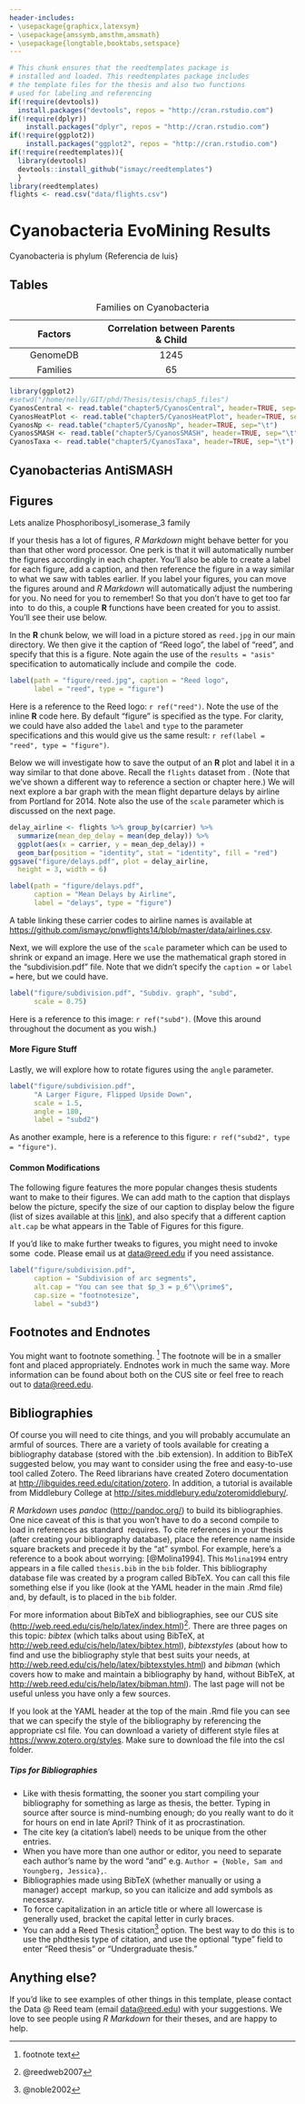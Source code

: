 ```yaml
---
header-includes:
- \usepackage{graphicx,latexsym}
- \usepackage{amssymb,amsthm,amsmath}
- \usepackage{longtable,booktabs,setspace}
---
```


<!--- Cyanobacteria-->

```r
# This chunk ensures that the reedtemplates package is
# installed and loaded. This reedtemplates package includes
# the template files for the thesis and also two functions
# used for labeling and referencing
if(!require(devtools))
  install.packages("devtools", repos = "http://cran.rstudio.com")
if(!require(dplyr))
    install.packages("dplyr", repos = "http://cran.rstudio.com")
if(!require(ggplot2))
    install.packages("ggplot2", repos = "http://cran.rstudio.com")
if(!require(reedtemplates)){
  library(devtools)
  devtools::install_github("ismayc/reedtemplates")
  }
library(reedtemplates)
flights <- read.csv("data/flights.csv")
```


# Cyanobacteria EvoMining Results {#ref_labels}
Cyanobacteria is phylum {Referencia de luis}  

## Tables

----------------------------------------------------------------------------------
  Factors                    Correlation between Parents & Child     
------------------------- ----------------------------------------- --------------
  GenomeDB                                  1245                         
  
  Families                                  65                          
------------------------- ----------------------------------------- --------------
Table: Families on Cyanobacteria \label{tab:inher}

\clearpage
<!-- clearpage ends the page, and also dumps out all floats.Floats are things like tables and figures. -->

```r
library(ggplot2)
#setwd("/home/nelly/GIT/phd/Thesis/tesis/chap5_files")
CyanosCentral <- read.table("chapter5/CyanosCentral", header=TRUE, sep="\t")
CyanosHeatPlot <- read.table("chapter5/CyanosHeatPlot", header=TRUE, sep="\t")
CyanosNp <- read.table("chapter5/CyanosNp", header=TRUE, sep="\t")
CyanosSMASH <- read.table("chapter5/CyanosSMASH", header=TRUE, sep="\t")
CyanosTaxa <- read.table("chapter5/CyanosTaxa", header=TRUE, sep="\t")
```

## Cyanobacterias AntiSMASH 

## Figures
Lets analize Phosphoribosyl_isomerase_3 family  
 
If your thesis has a lot of figures, _R Markdown_ might behave better for you than that other word processor.  One perk is that it will automatically number the figures accordingly in each chapter.    You'll also be able to create a label for each figure, add a caption, and then reference the figure in a way similar to what we saw with tables earlier.  If you label your figures, you can move the figures around and _R Markdown_ will automatically adjust the numbering for you.  No need for you to remember!  So that you don't have to get too far into \LaTeX\ to do this, a couple **R** functions have been created for you to assist.  You'll see their use below.

<!--
One thing that may be annoying is the way _R Markdown_ handles "floats" like tables and figures (it's really \LaTeX's fault). \LaTeX\ will try to find the best place to put your object based on the text around it and until you're really, truly done writing you should just leave it where it lies. There are some optional arguments specified in the options parameter of the `label` function.  If you need to shift your figure around, it might be good to look here on tweaking the options argument:  <https://en.wikibooks.org/wiki/LaTeX/Floats,_Figures_and_Captions>

If you need a graphic or tabular material to be part of the text, you can just put it inline. If you need it to appear in the list of figures or tables, it should be placed in a code chunk.
-->


In the **R** chunk below, we will load in a picture stored as `reed.jpg` in our main directory.  We then give it the caption of "Reed logo", the label of "reed", and specify that this is a figure.  Note again the use of the `results = "asis"` specification to automatically include and compile the \LaTeX\ code.

```r
label(path = "figure/reed.jpg", caption = "Reed logo", 
      label = "reed", type = "figure")
```

Here is a reference to the Reed logo: `r ref("reed")`.  Note the use of the inline **R** code here.  By default "figure" is specified as the type.  For clarity, we could have also added the `label` and `type` to the parameter specifications and this would give us the same result: `r ref(label = "reed", type = "figure")`.

\clearpage 

<!-- starts a new page and stops trying to place floats such as tables and figures -->

Below we will investigate how to save the output of an **R** plot and label it in a way similar to that done above.  Recall the `flights` dataset from [](#rmd-basics).  (Note that we've shown a different way to reference a section or chapter here.)  We will next explore a bar graph with the mean flight departure delays by airline from Portland for 2014.  Note also the use of the `scale` parameter which is discussed on the next page.

```r
delay_airline <- flights %>% group_by(carrier) %>%
  summarize(mean_dep_delay = mean(dep_delay)) %>%
  ggplot(aes(x = carrier, y = mean_dep_delay)) +
  geom_bar(position = "identity", stat = "identity", fill = "red")
ggsave("figure/delays.pdf", plot = delay_airline,
  height = 3, width = 6)
```

```r
label(path = "figure/delays.pdf", 
      caption = "Mean Delays by Airline", 
      label = "delays", type = "figure")
```

A table linking these carrier codes to airline names is available at <https://github.com/ismayc/pnwflights14/blob/master/data/airlines.csv>.

\clearpage

Next, we will explore the use of the `scale` parameter which can be used to shrink or expand an image.  Here we use the mathematical graph stored in the "subdivision.pdf" file.  Note that we didn't specify the `caption =` or `label =` here, but we could have.

```r
label("figure/subdivision.pdf", "Subdiv. graph", "subd", 
      scale = 0.75)
```

Here is a reference to this image: `r ref("subd")`.  (Move this around throughout the document as you wish.)

#### More Figure Stuff

Lastly, we will explore how to rotate figures using the `angle` parameter.

```r
label("figure/subdivision.pdf", 
      "A Larger Figure, Flipped Upside Down", 
      scale = 1.5,
      angle = 180,
      label = "subd2")
```

As another example, here is a reference to this figure: `r ref("subd2", type = "figure")`.  

#### Common Modifications

The following figure features the more popular changes thesis students want to make to their figures. We can add math to the caption that displays below the picture, specify the size of our caption to display below the figure (list of sizes available at this [link](http://www.emerson.emory.edu/services/latex/latex_169.html#SEC169)), and also specify that a different caption `alt.cap` be what appears in the Table of Figures for this figure.

If you'd like to make further tweaks to figures, you might need to invoke some \LaTeX\ code.  Please email us at <data@reed.edu> if you need assistance.

```r
label("figure/subdivision.pdf", 
      caption = "Subdivision of arc segments",
      alt.cap = "You can see that $p_3 = p_6^\\prime$",
      cap.size = "footnotesize",
      label = "subd3")
```

<!-- Note here that you need to have two backslashes before LaTeX commands such as prime -->

## Footnotes and Endnotes

You might want to footnote something. ^[footnote text] The footnote will be in a smaller font and placed appropriately. Endnotes work in much the same way. More information can be found about both on the CUS site or feel free to reach out to <data@reed.edu>.

## Bibliographies

Of course you will need to cite things, and you will probably accumulate an armful of sources. There are a variety of tools available for creating a bibliography database (stored with the .bib extension).  In addition to BibTeX suggested below, you may want to consider using the free and easy-to-use tool called Zotero.  The Reed librarians have created Zotero documentation at <http://libguides.reed.edu/citation/zotero>.  In addition, a tutorial is available from Middlebury College at <http://sites.middlebury.edu/zoteromiddlebury/>.

_R Markdown_ uses _pandoc_ (<http://pandoc.org/>) to build its bibliographies.  One nice caveat of this is that you won't have to do a second compile to load in references as standard \LaTeX\ requires. To cite references in your thesis (after creating your bibliography database), place the reference name inside square brackets and precede it by the "at" symbol.  For example, here's a reference to a book about worrying:  [@Molina1994].  This `Molina1994` entry appears in a file called `thesis.bib` in the `bib` folder.  This bibliography database file was created by a program called BibTeX.  You can call this file something else if you like (look at the YAML header in the main .Rmd file) and, by default, is to placed in the `bib` folder.  

For more information about BibTeX and bibliographies, see our CUS site (<http://web.reed.edu/cis/help/latex/index.html>)^[@reedweb2007]. There are three pages on this topic:  _bibtex_ (which talks about using BibTeX, at <http://web.reed.edu/cis/help/latex/bibtex.html>), _bibtexstyles_ (about how to find and use the bibliography style that best suits your needs, at <http://web.reed.edu/cis/help/latex/bibtexstyles.html>) and _bibman_ (which covers how to make and maintain a bibliography by hand, without BibTeX, at <http://web.reed.edu/cis/help/latex/bibman.html>). The last page will not be useful unless you have only a few sources.

If you look at the YAML header at the top of the main .Rmd file you can see that we can specify the style of the bibliography by referencing the appropriate csl file.  You can download a variety of different style files at <https://www.zotero.org/styles>.  Make sure to download the file into the csl folder.

##### Tips for Bibliographies

- Like with thesis formatting, the sooner you start compiling your bibliography for something as large as thesis, the better. Typing in source after source is mind-numbing enough; do you really want to do it for hours on end in late April? Think of it as procrastination.
- The cite key (a citation's label) needs to be unique from the other entries.
- When you have more than one author or editor, you need to separate each author's name by the word "and" e.g. `Author = {Noble, Sam and Youngberg, Jessica},`.
- Bibliographies made using BibTeX (whether manually or using a manager) accept \LaTeX\ markup, so you can italicize and add symbols as necessary.
- To force capitalization in an article title or where all lowercase is generally used, bracket the capital letter in curly braces.
- You can add a Reed Thesis citation^[@noble2002] option. The best way to do this is to use the phdthesis type of citation, and use the optional "type" field to enter "Reed thesis" or "Undergraduate thesis." 

## Anything else?

If you'd like to see examples of other things in this template, please contact the Data @ Reed team (email <data@reed.edu>) with your suggestions. We love to see people using _R Markdown_ for their theses, and are happy to help.


